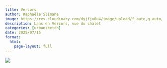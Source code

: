 ```yaml
---
title: Vercors
author: Raphaële Slimane
image: https://res.cloudinary.com/dyjfju0u4/image/upload/f_auto,q_auto/v1757408636/vercors_ovyc5f.png
description: Lans en Vercors, vue du chalet
categories: [urbansketch]
date: 2025/07/15
format:
  html:
    page-layout: full
---
```


![](https://res.cloudinary.com/dyjfju0u4/image/upload/f_auto,q_auto/v1757408636/vercors_ovyc5f.png)

